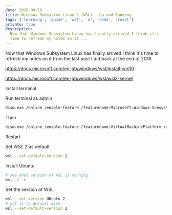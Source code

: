 ```yaml
---
date: 2020-06-18
title: Windows Subsystem Linux 2 (WSL) - Up and Running
tags: ['learning', 'guide', 'wsl', 'n', 'node', 'react']
private: true
description:
  Now that Windows Subsystem Linux has finally arrived I think it's
  time to refresh my notes on it ...
---
```


Now that Windows Subsystem Linux has finally arrived I think it's time
to refresh my notes on it from the last post I did back at the end
of 2018.

https://docs.microsoft.com/en-gb/windows/wsl/install-win10

https://docs.microsoft.com/en-gb/windows/wsl/wsl2-kernel

Install terminal

Run terminal as admin

```bash
dism.exe /online /enable-feature /featurename:Microsoft-Windows-Subsystem-Linux /all /norestart
```

Then

```bash
dism.exe /online /enable-feature /featurename:VirtualMachinePlatform /all /norestart
```

Restart

Set WSL 2 as default

```bash
wsl --set-default-version 2
```

Install Ubuntu

```bash
# see what version of WSL is running
wsl -l -v
```

Set the version of WSL

```bash
wsl --set-version Ubuntu 2
# set it to default with
wsl --set-default-version 2
```
